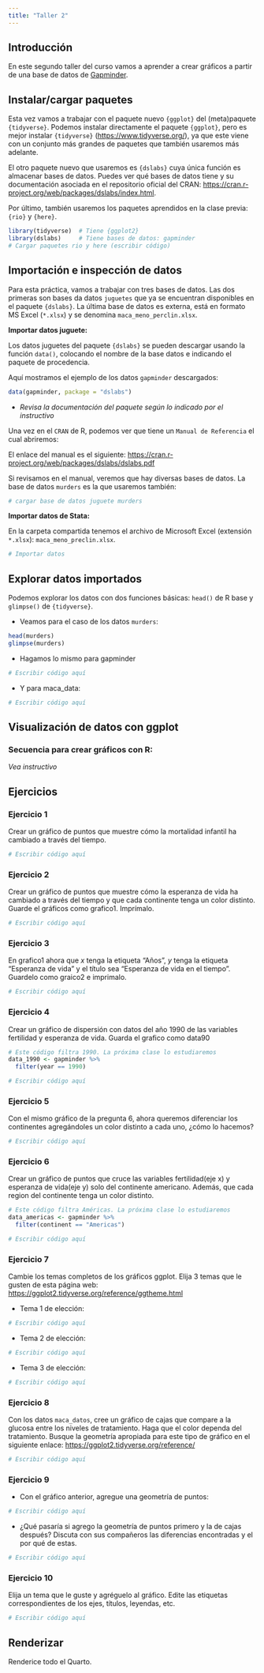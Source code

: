 ---
title: "Taller 2"
---

## Introducción

En este segundo taller del curso vamos a aprender a crear gráficos a partir de una base de datos de [Gapminder](https://www.gapminder.org/).

## Instalar/cargar paquetes

Esta vez vamos a trabajar con el paquete nuevo `{ggplot}` del (meta)paquete `{tidyverse}`. Podemos instalar directamente el paquete `{ggplot}`, pero es mejor instalar `{tidyverse}` (<https://www.tidyverse.org/>), ya que este viene con un conjunto más grandes de paquetes que también usaremos más adelante.

El otro paquete nuevo que usaremos es `{dslabs}` cuya única función es almacenar bases de datos. Puedes ver qué bases de datos tiene y su documentación asociada en el repositorio oficial del CRAN: <https://cran.r-project.org/web/packages/dslabs/index.html>.

Por último, también usaremos los paquetes aprendidos en la clase previa: `{rio}` y `{here}`.

```{r}
library(tidyverse)  # Tiene {ggplot2}                 
library(dslabs)     # Tiene bases de datos: gapminder                
# Cargar paquetes rio y here (escribir código)    
```

## Importación e inspección de datos

Para esta práctica, vamos a trabajar con tres bases de datos. Las dos primeras son bases da datos `juguetes` que ya se encuentran disponibles en el paquete `{dslabs}`. La última base de datos es externa, está en formato MS Excel (`*.xlsx`) y se denomina `maca_meno_perclin.xlsx`.

**Importar datos juguete:**

Los datos juguetes del paquete `{dslabs}` se pueden descargar usando la función `data()`, colocando el nombre de la base datos e indicando el paquete de procedencia.

Aquí mostramos el ejemplo de los datos `gapminder` descargados:

```{r}
data(gapminder, package = "dslabs")  
```

-   *Revisa la documentación del paquete según lo indicado por el instructivo*

Una vez en el `CRAN` de R, podemos ver que tiene un `Manual de Referencia` el cual abriremos:

El enlace del manual es el siguiente: <https://cran.r-project.org/web/packages/dslabs/dslabs.pdf>

Si revisamos en el manual, veremos que hay diversas bases de datos. La base de datos `murders` es la que usaremos también:

```{r}
# cargar base de datos juguete murders
```

**Importar datos de Stata:**

En la carpeta compartida tenemos el archivo de Microsoft Excel (extensión `*.xlsx`): `maca_meno_preclin.xlsx`.

```{r}
# Importar datos 
```

## Explorar datos importados

Podemos explorar los datos con dos funciones básicas: `head()` de R base y `glimpse()` de `{tidyverse}`.

-   Veamos para el caso de los datos `murders`:

```{r}
head(murders)
glimpse(murders)
```

-   Hagamos lo mismo para gapminder

```{r}
# Escribir código aquí
```

-   Y para maca_data:

```{r}
# Escribir código aquí
```

## Visualización de datos con ggplot

### Secuencia para crear gráficos con R:

*Vea instructivo*

## Ejercicios

### Ejercicio 1 {.unnumbered}

Crear un gráfico de puntos que muestre cómo la mortalidad infantil ha cambiado a través del tiempo.

```{r}
# Escribir código aquí
```

### Ejercicio 2 {.unnumbered}

Crear un gráfico de puntos que muestre cómo la esperanza de vida ha cambiado a través del tiempo y que cada continente tenga un color distinto. Guarde el gráficos como grafico1. Imprímalo.

```{r}
# Escribir código aquí
```

### Ejercicio 3 {.unnumbered}

En grafico1 ahora que *x* tenga la etiqueta "Años", *y* tenga la etiqueta "Esperanza de vida" y el título sea "Esperanza de vida en el tiempo". Guardelo como graico2 e imprimalo.

```{r}
# Escribir código aquí
```

### Ejercicio 4 {.unnumbered}

Crear un gráfico de dispersión con datos del año 1990 de las variables fertilidad y esperanza de vida. Guarda el grafico como data90

```{r}
# Este código filtra 1990. La próxima clase lo estudiaremos
data_1990 <- gapminder %>%
  filter(year == 1990)
```

```{r}
# Escribir código aquí
```

### Ejercicio 5 {.unnumbered}

Con el mismo gráfico de la pregunta 6, ahora queremos diferenciar los continentes agregándoles un color distinto a cada uno, ¿cómo lo hacemos?

```{r}
# Escribir código aquí
```

### Ejercicio 6 {.unnumbered}

Crear un gráfico de puntos que cruce las variables fertilidad(eje x) y esperanza de vida(eje y) solo del continente americano. Además, que cada region del continente tenga un color distinto.

```{r}
# Este código filtra Américas. La próxima clase lo estudiaremos
data_americas <- gapminder %>%
  filter(continent == "Americas")
```

```{r}
# Escribir código aquí
```

### Ejercicio 7 {.unnumbered}

Cambie los temas completos de los gráficos ggplot. Elija 3 temas que le gusten de esta página web: <https://ggplot2.tidyverse.org/reference/ggtheme.html>

-   Tema 1 de elección:

```{r}
# Escribir código aquí
```

-   Tema 2 de elección:

```{r}
# Escribir código aquí
```

-   Tema 3 de elección:

```{r}
# Escribir código aquí
```

### Ejercicio 8 {.unnumbered}

Con los datos `maca_datos`, cree un gráfico de cajas que compare a la glucosa entre los niveles de tratamiento. Haga que el color dependa del tratamiento. Busque la geometría apropiada para este tipo de gráfico en el siguiente enlace: <https://ggplot2.tidyverse.org/reference/>

```{r}
# Escribir código aquí
```

### Ejercicio 9 {.unnumbered}

-   Con el gráfico anterior, agregue una geometría de puntos:

```{r}
# Escribir código aquí
```

-   ¿Qué pasaría si agrego la geometría de puntos primero y la de cajas después? Discuta con sus compañeros las diferencias encontradas y el por qué de estas.

```{r}
# Escribir código aquí
```

### Ejercicio 10 {.unnumbered}

Elija un tema que le guste y agréguelo al gráfico. Edite las etiquetas correspondientes de los ejes, títulos, leyendas, etc.

```{r}
# Escribir código aquí
```

## Renderizar

Renderice todo el Quarto.
